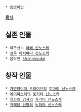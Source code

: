  * [[동명이인]]

[[목차]]

== 실존 인물 ==
 * 야구선수 [[아베 신노스케]]
 * [[성우]] [[타치바나 신노스케]]
 * 음악인 [[Shinnosuke]]

== 창작 인물 ==
 * [[가면라이더 드라이브]]의 [[토마리 신노스케]]
 * [[에어마스터]]의 [[토키타 신노스케]]
 * [[월화의 검사]]의 [[카가미 신노스케]]
 * [[크레용 신짱]]의 [[노하라 신노스케]]
